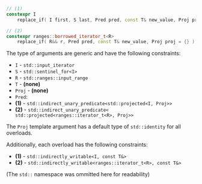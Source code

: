 ```cpp
// (1)
constexpr I
    replace_if( I first, S last, Pred pred, const T& new_value, Proj proj = {} );

// (2)
constexpr ranges::borrowed_iterator_t<R>
    replace_if( R&& r, Pred pred, const T& new_value, Proj proj = {} );
```

The type of arguments are generic and have the following constraints:
- `I` - `std::input_iterator`
- `S` - `std::sentinel_for<I>`
- `R` - `std::ranges::input_range`
- `T` - **(none)**
- `Proj` - **(none)**
- `Pred`:
 - **(1)** - `std::indirect_unary_predicate<std::projected<I, Proj>>`
 - **(2)** - `std::indirect_unary_predicate< std::projected<ranges::iterator_t<R>, Proj>>`

The `Proj` template argument has a default type of `std::identity` for all overloads.

Additionally, each overload has the following constraints:
- **(1)** - `std::indirectly_writable<I, const T&>`
- **(2)** - `std::indirectly_writable<ranges::iterator_t<R>, const T&>`

(The `std::` namespace was ommitted here for readability)
